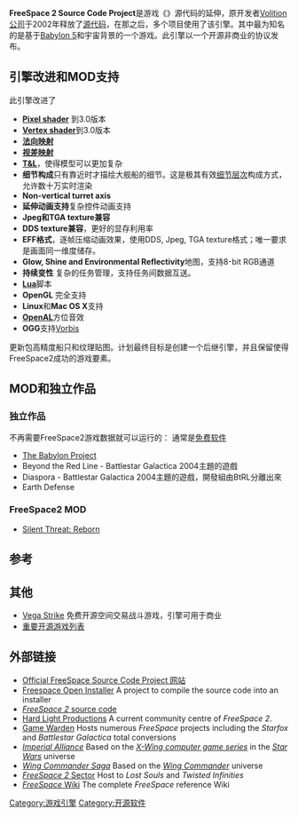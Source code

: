 {{请求翻译|en}}
{{Unreferenced|time=2019-04-09T03:03:40+00:00}}
{{NoteTA
|G1=Games
|G2=IT
}}
{{Infobox VG
|title = FreeSpace2源代码计划
|image = 
|caption = 
|developer = 参与者
|series = 
|engine = 改动自 FreeSpace2引擎
|genre = [[空间战斗模拟|空间战斗模拟]]
|modes = [[单人游戏|单人游戏]]，[[联机游戏|联机游戏]]
|platforms = [[Linux|Linux]]、[[Mac_OS_X|Mac OS X]]、[[Microsoft_Windows|Windows]]
}}
'''FreeSpace 2 Source Code Project'''是游戏《{{le|FreeSpace 2}}》源代码的延伸，原开发者[[Volition_(公司)|Volition公司]]于2002年释放了[[源代码|源代码]]，在那之后，多个项目使用了该引擎。其中最为知名的是基于[[Babylon_5|Babylon 5]]和{{le|2004 Battlestar Galactic}}宇宙背景的一个游戏。此引擎以一个开源非商业的协议发布。

== 引擎改进和MOD支持 ==
此引擎改进了
*'''[[Pixel_shader|Pixel shader]]''' 到3.0版本
*'''[[Vertex_shader|Vertex shader]]'''到3.0版本
*'''[[法向映射|法向映射]]'''
*'''[[视差映射|视差映射]]'''
* '''[[T&L|T&L]]'''，使得模型可以更加复杂
* '''细节构成'''只有靠近时才描绘大舰船的细节。这是极其有效[[细节层次|细节层次]]构成方式，允许数十万实时渲染
* '''Non-vertical turret axis''' 
* '''延伸动画支持'''复杂控件动画支持
* '''Jpeg和TGA texture兼容'''
* '''DDS texture兼容'''，更好的显存利用率
* '''EFF格式'''，逐帧压缩动画效果，使用DDS, Jpeg, TGA texture格式；唯一要求是画面同一维度储存。
* '''Glow, Shine and Environmental Reflectivity'''地图，支持8-bit RGB通道
* '''持续变性''' 复杂的任务管理，支持任务间数据互送。
* '''[[Lua|Lua]]'''脚本
* '''OpenGL''' 完全支持
* '''Linux'''和'''Mac OS X'''支持
*'''[[OpenAL|OpenAL]]'''方位音效
*'''OGG'''支持[[Vorbis|Vorbis]]

更新包高精度船只和纹理贴图。计划最终目标是创建一个后继引擎，并且保留使得FreeSpace2成功的游戏要素。

== MOD和独立作品 ==
=== 独立作品 ===
不再需要FreeSpace2游戏数据就可以运行的：
通常是[[免费软件|免费软件]]
*[http://babylon.hard-light.net/ The Babylon Project]{{Wayback|url=http://babylon.hard-light.net/ |date=20090122004858 }}
*Beyond the Red Line - Battlestar Galactica 2004主題的遊戲
*Diaspora - Battlestar Galactica 2004主題的遊戲，開發組由BtRL分離出來
*Earth Defense

=== FreeSpace2 MOD ===
*[http://fsport.hard-light.net/website/str/ Silent Threat: Reborn]{{Wayback|url=http://fsport.hard-light.net/website/str/ |date=20081216053908 }}

== 参考 ==
{{reflist|3}}

== 其他 ==

* [[Vega_Strike|Vega Strike]] 免费开源空间交易战斗游戏，引擎可用于商业
* [[重要开源游戏列表|重要开源游戏列表]]

== 外部链接 ==
* [http://scp.indiegames.us/ Official FreeSpace Source Code Project 网站]{{WebCite|url=https://www.webcitation.org/68Zzd0Odz?url=http://scp.indiegames.us/ |date=20120621055339 |dateformat=iso }}
* [http://www.fsoinstaller.com/ Freespace Open Installer]{{Wayback|url=http://www.fsoinstaller.com/ |date=20090118230734 }} A project to compile the source code into an installer
* [https://web.archive.org/web/20091215074200/http://www.gamespot.com/pc/sim/freespace2/download_2862847.html ''FreeSpace 2'' source code]
* [http://www.hard-light.net/ Hard Light Productions]{{Wayback|url=http://www.hard-light.net/ |date=20090201114312 }} A current community centre of ''FreeSpace 2''.
* [http://www.game-warden.com/forum/index.php Game Warden]{{Wayback|url=http://www.game-warden.com/forum/index.php |date=20090129234612 }} Hosts numerous ''FreeSpace'' projects including the ''Starfox'' and ''Battlestar Galactica'' total conversions
* ''[https://web.archive.org/web/20080914210754/http://ia.emperorshammer.net/home/ Imperial Alliance]'' Based on the ''[[Star_Wars:_X-Wing_computer_game_series|X-Wing computer game series]]'' in the ''[[Star_Wars|Star Wars]]'' universe
* ''[http://www.wcsaga.com Wing Commander Saga]{{Wayback|url=http://www.wcsaga.com/ |date=20200814005837 }}'' Based on the ''[[Wing_Commander_(franchise)|Wing Commander]]'' universe
* [http://www.sectorgame.com/f2s ''FreeSpace 2'' Sector]{{Wayback|url=http://www.sectorgame.com/f2s |date=20090106163452 }} Host to ''Lost Souls'' and ''Twisted Infinities''
* [http://www.hard-light.net/wiki/index.php ''FreeSpace'' Wiki]{{Wayback|url=http://www.hard-light.net/wiki/index.php |date=20081007143337 }} The complete ''FreeSpace'' reference Wiki

[[Category:游戏引擎|Category:游戏引擎]]
[[Category:开源软件|Category:开源软件]]